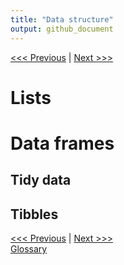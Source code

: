 ```yaml
---
title: "Data structure"
output: github_document
---
```


[<<< Previous](05-data-types.md) | [Next >>>](07-packages.md)   

# Lists

# Data frames

## Tidy data

## Tibbles

[<<< Previous](05-data-types.md) | [Next >>>](07-packages.md)   
[Glossary](glossary.md)